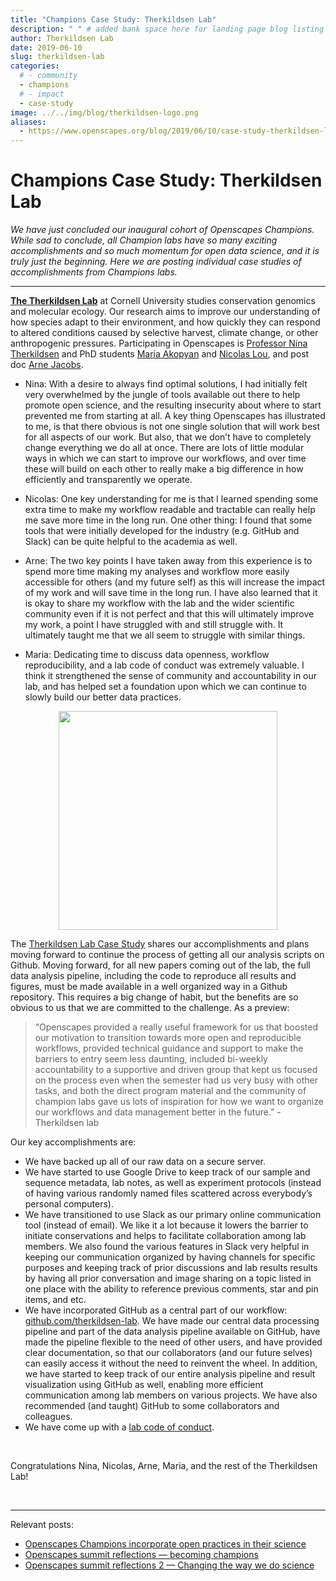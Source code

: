```yaml
---
title: "Champions Case Study: Therkildsen Lab"
description: " " # added bank space here for landing page blog listing (will print first few lines of blog if not)
author: Therkildsen Lab
date: 2019-06-10
slug: therkildsen-lab
categories:
  # - community
  - champions
  # - impact
  - case-study  
image: ../../img/blog/therkildsen-logo.png
aliases: 
  - https://www.openscapes.org/blog/2019/06/10/case-study-therkildsen-lab/
---
```


# Champions Case Study: Therkildsen Lab 

*We have just concluded our inaugural cohort of Openscapes Champions. While sad to conclude, all Champion labs have so many exciting accomplishments and so much momentum for open data science, and it is truly just the beginning. Here we are posting individual case studies of accomplishments from Champions labs.*

---

[**The Therkildsen Lab**](https://www.therkildsenlab.com/) at Cornell University studies conservation genomics and molecular ecology. Our research aims to improve our understanding of how species adapt to their environment, and how quickly they can respond to altered conditions caused by selective harvest, climate change, or other anthropogenic pressures. Participating in Openscapes is [Professor Nina Therkildsen](https://www.therkildsenlab.com/people.html) and PhD students [Maria Akopyan](https://www.makopyan.com/) and [Nicolas Lou](https://github.com/nicolas931010), and post doc [Arne Jacobs](https://arnejacobs.com/).

- Nina: With a desire to always find optimal solutions, I had initially felt very overwhelmed by the jungle of tools available out there to help promote open science, and the resulting insecurity about where to start prevented me from starting at all. A key thing Openscapes has illustrated to me, is that there obvious is not one single solution that will work best for all aspects of our work. But also, that we don’t have to completely change everything we do all at once. There are lots of little modular ways in which we can start to improve our workflows, and over time these will build on each other to really make a big difference in how efficiently and transparently we operate.

- Nicolas: One key understanding for me is that I learned spending some extra time to make my workflow readable and tractable can really help me save more time in the long run. One other thing: I found that some tools that were initially developed for the industry (e.g. GitHub and Slack) can be quite helpful to the academia as well. 

- Arne: The two key points I have taken away from this experience is to spend more time making my analyses and workflow more easily accessible for others (and my future self) as this will increase the impact of my work and will save time in the long run. I have also learned that it is okay to share my workflow with the lab and the wider scientific community even if it is not perfect and that this will ultimately improve my work, a point I have struggled with and still struggle with. It ultimately taught me that we all seem to struggle with similar things.  

- Maria: Dedicating time to discuss data openness, workflow reproducibility, and a lab code of conduct was extremely valuable. I think it strengthened the sense of community and accountability in our lab, and has helped set a foundation upon which we can continue to slowly build our better data practices.


<center>
  <a><img src="/img/blog/therkildsen-logo.png" width="350px"></a>
</center>

The [Therkildsen Lab Case Study](https://docs.google.com/document/d/1H_f487K9JyROLyMN5rc2sn32_fGhq984EYp4QVqP_sw/edit#) shares our accomplishments and plans moving forward to continue the process of getting all our analysis scripts on Github. Moving forward, for all new papers coming out of the lab, the full data analysis pipeline, including the code to reproduce all results and figures, must be made available in a well organized way in a Github repository. This requires a big change of habit, but the benefits are so obvious to us that we are committed to the challenge. As a preview: 

> "Openscapes provided a really useful framework for us that boosted our motivation to transition towards more open and reproducible workflows, provided technical guidance and support to make the barriers to entry seem less daunting, included bi-weekly accountability to a supportive and driven group that kept us focused on the process even when the semester had us very busy with other tasks, and both the direct program material and the community of champion labs gave us lots of inspiration for how we want to organize our workflows and data management better in the future." - Therkildsen lab

Our key accomplishments are: 

- We have backed up all of our raw data on a secure server. 
- We have started to use Google Drive to keep track of our sample and sequence metadata, lab notes, as well as experiment protocols (instead of having various randomly named files scattered across everybody’s personal computers).
- We have transitioned to use Slack as our primary online communication tool (instead of email). We like it a lot because it lowers the barrier to initiate conservations and helps to facilitate collaboration among lab members. We also found the various features in Slack very helpful in keeping our communication organized by having channels for specific purposes and keeping track of prior discussions and lab results results by having all prior conversation and image sharing on a topic listed in one place with the ability to reference previous comments, star and pin items, and etc. 
- We have incorporated GitHub as a central part of our workflow: [github.com/therkildsen-lab](https://github.com/therkildsen-lab/). We have made our central data processing pipeline and part of the data analysis pipeline available on GitHub, have made the pipeline flexible to the need of other users, and have provided clear documentation, so that our collaborators (and our future selves) can easily access it without the need to reinvent the wheel. In addition, we have started to keep track of our entire analysis pipeline and result visualization using GitHub as well, enabling more efficient communication among lab members on various projects. We have also recommended (and taught) GitHub to some collaborators and colleagues. 
- We have come up with a [lab code of conduct](https://www.therkildsenlab.com/policies.html).


<br>

Congratulations Nina, Nicolas, Arne, Maria, and the rest of the Therkildsen Lab!

<br>

---

Relevant posts: 

- [Openscapes Champions incorporate open practices in their science](https://www.openscapes.org/blog/2019/03/27/champions-incorporate-open-science/)
- [Openscapes summit reflections — becoming champions](https://www.openscapes.org/blog/2019/04/08/summit-reflections1/)
- [Openscapes summit reflections 2 — Changing the way we do science](https://www.openscapes.org/blog/2019/04/25/summit-reflections2/)

<br>

